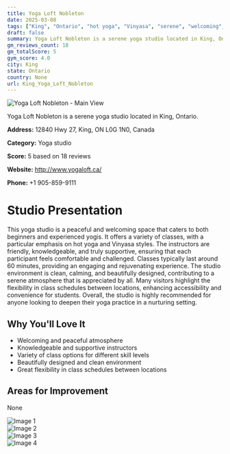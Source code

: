 ```yaml
---
title: Yoga Loft Nobleton
date: 2025-03-08
tags: ["King", "Ontario", "hot yoga", "Vinyasa", "serene", "welcoming", "King"]  
draft: false
summary: Yoga Loft Nobleton is a serene yoga studio located in King, Ontario.
gm_reviews_count: 18
gm_totalScore: 5
gym_score: 4.0
city: King
state: Ontario
country: None
url: King_Yoga_Loft_Nobleton
---
```


<div className="aspect-[16/9] relative my-8">
  <img 
    src="https://lh5.googleusercontent.com/p/AF1QipNpRfbkqjq9KL-JjcpAVnlmKPfiQ5RBHyKj4T87=w1920-h1080-k-no"
    alt="Yoga Loft Nobleton - Main View"
    className="object-cover absolute inset-0 w-full h-full rounded-lg"
  />
</div>

Yoga Loft Nobleton is a serene yoga studio located in King, Ontario.

**Address:** 12840 Hwy 27, King, ON L0G 1N0, Canada

**Category:** Yoga studio

**Score:** 5 based on 18 reviews

**Website:** http://www.yogaloft.ca/

**Phone:** +1 905-859-9111

# Studio Presentation

This yoga studio is a peaceful and welcoming space that caters to both beginners and experienced yogis. It offers a variety of classes, with a particular emphasis on hot yoga and Vinyasa styles. The instructors are friendly, knowledgeable, and truly supportive, ensuring that each participant feels comfortable and challenged. Classes typically last around 60 minutes, providing an engaging and rejuvenating experience. The studio environment is clean, calming, and beautifully designed, contributing to a serene atmosphere that is appreciated by all. Many visitors highlight the flexibility in class schedules between locations, enhancing accessibility and convenience for students. Overall, the studio is highly recommended for anyone looking to deepen their yoga practice in a nurturing setting.

## Why You'll Love It

- Welcoming and peaceful atmosphere
- Knowledgeable and supportive instructors
- Variety of class options for different skill levels
- Beautifully designed and clean environment
- Great flexibility in class schedules between locations

## Areas for Improvement

None

<div className="grid grid-cols-1 xl:grid-cols-2 gap-4 my-8">
<div className="aspect-[4/3] relative"><img src="https://lh5.googleusercontent.com/p/AF1QipOMN_8ltkbbwVhz9QY2Z-3846lxIe4KapbYqV7a=w1920-h1080-k-no" alt="Image 1" className="object-cover absolute inset-0 w-full h-full rounded-lg" /></div>
<div className="aspect-[4/3] relative"><img src="https://lh5.googleusercontent.com/p/AF1QipOpljvlrtFFjSvdOhRngbXEl0wfjxC-x6AkVG7-=w1920-h1080-k-no" alt="Image 2" className="object-cover absolute inset-0 w-full h-full rounded-lg" /></div>
<div className="aspect-[4/3] relative"><img src="https://lh5.googleusercontent.com/p/AF1QipN5M7ZbLKhLGJTTjcaT_ym8-d-jWl4YQlVNoTbX=w1920-h1080-k-no" alt="Image 3" className="object-cover absolute inset-0 w-full h-full rounded-lg" /></div>
<div className="aspect-[4/3] relative"><img src="https://lh5.googleusercontent.com/p/AF1QipOTWcI47gx2NgdQywE9UPJ76JTI0QbaHW5O8yzt=w1920-h1080-k-no" alt="Image 4" className="object-cover absolute inset-0 w-full h-full rounded-lg" /></div>
</div>